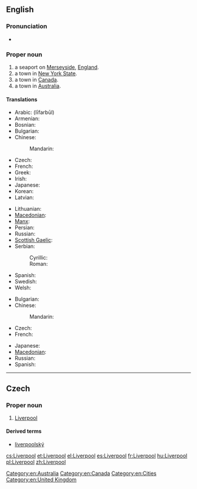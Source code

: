 ==English==
{{wikipedia}}

===Pronunciation===
* {{audio|En-uk-Liverpool.ogg|Audio (UK)}}

===Proper noun===
{{en-proper noun}}

# a seaport on [[Merseyside]], [[England]].
# a town in [[New York State]].
# a town in [[Canada]].
# a town in [[Australia]].

====Translations====
{{trans-top|Liverpool, England}}
* Arabic: {{Arab|[[ليفربول]]}} (līfarbūl)
* Armenian: {{t-|hy|Լիվերպուլ|tr=Liverpul}}
* Bosnian: {{t|bs|Liverpul|m}}
* Bulgarian: {{t|bg|Ливърпул|m|tr=Livərpul|sc=Cyrl}}
* Chinese:
*: Mandarin: {{t|zh|利物浦|tr=lìwùpŭ|sc=Hani}}
* Czech: {{t-|cs|Liverpool|m}}
* French: {{t+|fr|Liverpool}}
* Greek: {{t+|el|Λίβερπουλ}}
* Irish: {{t|ga|Learpholl|m}}
* Japanese: {{t|ja|リバプール|tr=Ribapūru|sc=Jpan}}
* Korean: {{t|ko|리버풀|tr=libeopul|sc=Kore}}
* Latvian: {{t|lv|Liverpūle}}
{{trans-mid}}
* Lithuanian: {{t|lt|Liverpulis}}
* [[Macedonian]]: {{t|mk|Ливерпул|m|tr=Líverpul}}
* [[Manx]]: {{t|gv|Lerphoyll|m}}
* Persian: {{t|fa|لیورپول|tr=līværpūl|sc=fa-Arab}}
* Russian: {{t|ru|Ливерпуль|m|tr=Liverpúl’|sc=Cyrl}}
* [[Scottish Gaelic]]: {{t|gd|Poll a' Ghrùthain|m}}
* Serbian:
*: Cyrillic: {{t|sr|Ливерпул|m|sc=Cyrl}}
*: Roman: {{t|sr|Liverpul|m}}
* Spanish: {{t+|es|Liverpool|m}}
* Swedish: {{t|sv|Liverpool}}
* Welsh: {{t|cy|Lerpwl|f|xs=Welsh}}
{{trans-bottom}}

{{trans-top|NY, Canada or Australia}}
* Bulgarian: {{t|bg|Ливърпул|m|tr=Livərpul|sc=Cyrl}}
* Chinese:
*: Mandarin: {{t|zh|利物浦|tr=lìwùpŭ|sc=Hani}}
* Czech: {{t-|cs|Liverpool|m}}
* French: {{t+|fr|Liverpool}}
{{trans-mid}}
* Japanese: {{t|ja|リバプール|tr=Ribapūru|sc=Jpan}}
* [[Macedonian]]: {{t|mk|Ливерпул|m|tr=Líverpul}}
* Russian: {{t|ru|Ливерпул|m|tr=Líverpul|sc=Cyrl}}
* Spanish: {{t+|es|Liverpool|m}}
{{trans-bottom}}

[[Category:en:Australia]]
[[Category:en:Canada]]
[[Category:en:Cities]]
[[Category:en:United Kingdom]]

----

==Czech==

===Proper noun===
{{cs-proper noun|g=m}}

# [[#English|Liverpool]]

====Derived terms====
* [[liverpoolský]]

[[cs:Liverpool]]
[[et:Liverpool]]
[[el:Liverpool]]
[[es:Liverpool]]
[[fr:Liverpool]]
[[hu:Liverpool]]
[[pl:Liverpool]]
[[zh:Liverpool]]